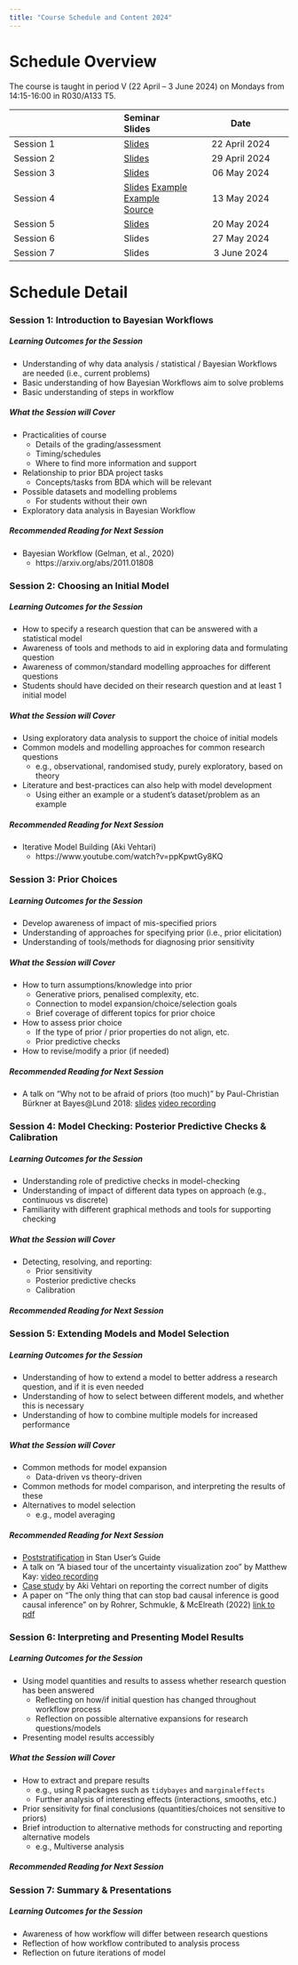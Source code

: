 ```yaml
---
title: "Course Schedule and Content 2024"
---
```


# Schedule Overview

The course is taught in period V (22 April – 3 June 2024) on Mondays from 14:15-16:00 in R030/A133 T5.

|  | Seminar Slides | Date |
|---------|:-----|:------:|
| Session 1 | [Slides](slides/session1.pdf) | 22 April 2024 |
| Session 2 | [Slides](slides/session2.pdf) | 29 April 2024 |
| Session 3 | [Slides](slides/session3.pdf) | 06 May 2024 |
| Session 4 | [Slides](slides/session4.pdf) [Example](examples/Session4Example.html) [Example Source](examples/Session4Example.qmd) | 13 May 2024 |
| Session 5 | [Slides](slides/session5.pdf) | 20 May 2024 |
| Session 6 | Slides | 27 May 2024 |
| Session 7 | Slides | 3 June 2024 |

# Schedule Detail

### Session 1: Introduction to Bayesian Workflows

##### Learning Outcomes for the Session

  - Understanding of why data analysis / statistical / Bayesian Workflows are needed (i.e., current problems)
  - Basic understanding of how Bayesian Workflows aim to solve problems
  - Basic understanding of steps in workflow

##### What the Session will Cover

  - Practicalities of course
    - Details of the grading/assessment
    - Timing/schedules
    - Where to find more information and support
  - Relationship to prior BDA project tasks
    - Concepts/tasks from BDA which will be relevant
  - Possible datasets and modelling problems
    - For students without their own
  - Exploratory data analysis in Bayesian Workflow

##### Recommended Reading for Next Session

  - Bayesian Workflow (Gelman, et al., 2020)
    - https://arxiv.org/abs/2011.01808

### Session 2: Choosing an Initial Model

##### Learning Outcomes for the Session

  - How to specify a research question that can be answered with a statistical model
  - Awareness of tools and methods to aid in exploring data and formulating question
  - Awareness of common/standard modelling approaches for different questions
  - Students should have decided on their research question and at least 1 initial model

##### What the Session will Cover

  - Using exploratory data analysis to support the choice of initial models
  - Common models and modelling approaches for common research questions
    - e.g., observational, randomised study, purely exploratory, based on theory
  - Literature and best-practices can also help with model development
    - Using either an example or a student's dataset/problem as an example

##### Recommended Reading for Next Session

  - Iterative Model Building (Aki Vehtari)
    - https://www.youtube.com/watch?v=ppKpwtGy8KQ

### Session 3: Prior Choices

##### Learning Outcomes for the Session

  - Develop awareness of impact of mis-specified priors
  - Understanding of approaches for specifying prior (i.e., prior elicitation)
  - Understanding of tools/methods for diagnosing prior sensitivity

##### What the Session will Cover

  - How to turn assumptions/knowledge into prior
    - Generative priors, penalised complexity, etc.
    - Connection to model expansion/choice/selection goals
    - Brief coverage of different topics for prior choice
  - How to assess prior choice
    - If the type of prior / prior properties do not align, etc.
    - Prior predictive checks
  - How to revise/modify a prior (if needed)

##### Recommended Reading for Next Session

  - A talk on "Why not to be afraid of priors (too much)" by Paul-Christian Bürkner at Bayes@Lund 2018: [slides](https://bayesat.github.io/lund2018/slides/paul_burkner_prior_slides.pdf) [video recording](https://www.youtube.com/watch?v=Uz9r8eV2erQ)
  
### Session 4: Model Checking: Posterior Predictive Checks & Calibration

##### Learning Outcomes for the Session

  - Understanding role of predictive checks in model-checking
  - Understanding of impact of different data types on approach (e.g., continuous vs discrete)
  - Familiarity with different graphical methods and tools for supporting checking

##### What the Session will Cover

  - Detecting, resolving, and reporting:
    - Prior sensitivity
    - Posterior predictive checks
    - Calibration

##### Recommended Reading for Next Session

### Session 5: Extending Models and Model Selection

##### Learning Outcomes for the Session

  - Understanding of how to extend a model to better address a research question, and if it is even needed
  - Understanding of how to select between different models, and whether this is necessary
  - Understanding of how to combine multiple models for increased performance

##### What the Session will Cover

  - Common methods for model expansion
    - Data-driven vs theory-driven
  - Common methods for model comparison, and interpreting the results of these
  - Alternatives to model selection
    - e.g., model averaging

##### Recommended Reading for Next Session

  - [Poststratification](https://mc-stan.org/docs/stan-users-guide/poststratification.html) in Stan User's Guide
  - A talk on "A biased tour of the uncertainty visualization zoo" by Matthew Kay: [video recording](https://www.youtube.com/watch?v=eyLxh_YY3Hw)
  - [Case study](https://users.aalto.fi/~ave/casestudies/Digits/digits.html) by Aki Vehtari on reporting the correct number of digits 
  - A paper on "The only thing that can stop bad causal inference is good causal inference" on by Rohrer, Schmukle, & McElreath (2022) [link to pdf](https://doi.org/10.1017/S0140525X21000789)
  
### Session 6: Interpreting and Presenting Model Results

##### Learning Outcomes for the Session

  - Using model quantities and results to assess whether research question has been answered
    - Reflecting on how/if initial question has changed throughout workflow process
    - Reflection on possible alternative expansions for research questions/models
  - Presenting model results accessibly

##### What the Session will Cover

  - How to extract and prepare results
    - e.g., using R packages such as `tidybayes` and `marginaleffects`
    - Further analysis of interesting effects (interactions, smooths, etc.)
  - Prior sensitivity for final conclusions (quantities/choices not sensitive to priors)
  - Brief introduction to alternative methods for constructing and reporting alternative models
    - e.g., Multiverse analysis

##### Recommended Reading for Next Session

### Session 7: Summary & Presentations

##### Learning Outcomes for the Session

  - Awareness of how workflow will differ between research questions
  - Reflection of how workflow contributed to analysis process
  - Reflection on future iterations of model

